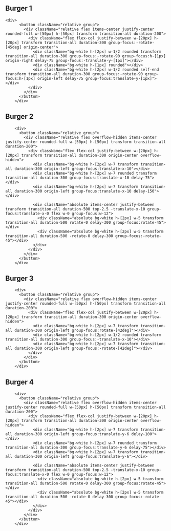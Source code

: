 

## Burger 1
```tsx filename="Burger 1"  copy
<div>
      <button className="relative group">
        <div className="relative flex items-center justify-center rounded-full w-[50px] h-[50px] transform transition-all duration-200">
          <div className="flex flex-col justify-between w-[20px] h-[20px] transform transition-all duration-300 group-focus:-rotate-[45deg] origin-center">
            <div className="bg-white h-[2px] w-1/2 rounded transform transition-all duration-300 group-focus:-rotate-90 group-focus:h-[1px] origin-right delay-75 group-focus:-translate-y-[1px]"></div>
            <div className="bg-white h-[1px] rounded"></div>
            <div className="bg-white h-[2px] w-1/2 rounded self-end transform transition-all duration-300 group-focus:-rotate-90 group-focus:h-[1px] origin-left delay-75 group-focus:translate-y-[1px]"></div>
          </div>
        </div>
      </button>
    </div>
```



## Burger 2
```tsx filename="Burger 2"  copy
    <div>
      <button className="relative group">
        <div className="relative flex overflow-hidden items-center justify-center rounded-full w-[50px] h-[50px] transform transition-all duration-200">
          <div className="flex flex-col justify-between w-[20px] h-[20px] transform transition-all duration-300 origin-center overflow-hidden">
            <div className="bg-white h-[2px] w-7 transform transition-all duration-300 origin-left group-focus:translate-x-10"></div>
            <div className="bg-white h-[2px] w-7 rounded transform transition-all duration-300 group-focus:translate-x-10 delay-75"></div>
            <div className="bg-white h-[2px] w-7 transform transition-all duration-300 origin-left group-focus:translate-x-10 delay-150"></div>

            <div className="absolute items-center justify-between transform transition-all duration-500 top-2.5 -translate-x-10 group-focus:translate-x-0 flex w-0 group-focus:w-12">
              <div className="absolute bg-white h-[2px] w-5 transform transition-all duration-500 rotate-0 delay-300 group-focus:rotate-45"></div>
              <div className="absolute bg-white h-[2px] w-5 transform transition-all duration-500 -rotate-0 delay-300 group-focus:-rotate-45"></div>
            </div>
          </div>
        </div>
      </button>
    </div>
```

## Burger 3
```tsx filename="Burger 3"  copy
    <div>
      <button className="relative group">
        <div className="relative flex overflow-hidden items-center justify-center rounded-full w-[50px] h-[50px] transform transition-all duration-200">
          <div className="flex flex-col justify-between w-[20px] h-[20px] transform transition-all duration-300 origin-center overflow-hidden">
            <div className="bg-white h-[2px] w-7 transform transition-all duration-300 origin-left group-focus:rotate-[42deg]"></div>
            <div className="bg-white h-[2px] w-1/2 rounded transform transition-all duration-300 group-focus:-translate-x-10"></div>
            <div className="bg-white h-[2px] w-7 transform transition-all duration-300 origin-left group-focus:-rotate-[42deg]"></div>
          </div>
        </div>
      </button>
    </div>
```


## Burger 4
```tsx filename="Burger 4"  copy
    <div>
      <button className="relative group">
        <div className="relative flex overflow-hidden items-center justify-center rounded-full w-[50px] h-[50px] transform transition-all duration-200">
          <div className="flex flex-col justify-between w-[20px] h-[20px] transform transition-all duration-300 origin-center overflow-hidden">
            <div className="bg-white h-[2px] w-7 transform transition-all duration-300 origin-left group-focus:translate-y-6 delay-100"></div>
            <div className="bg-white h-[2px] w-7 rounded transform transition-all duration-300 group-focus:translate-y-6 delay-75"></div>
            <div className="bg-white h-[2px] w-7 transform transition-all duration-300 origin-left group-focus:translate-y-6"></div>

            <div className="absolute items-center justify-between transform transition-all duration-500 top-2.5 -translate-x-10 group-focus:translate-x-0 flex w-0 group-focus:w-12">
              <div className="absolute bg-white h-[2px] w-5 transform transition-all duration-500 rotate-0 delay-300 group-focus:rotate-45"></div>
              <div className="absolute bg-white h-[2px] w-5 transform transition-all duration-500 -rotate-0 delay-300 group-focus:-rotate-45"></div>
            </div>
          </div>
        </div>
      </button>
    </div>
```